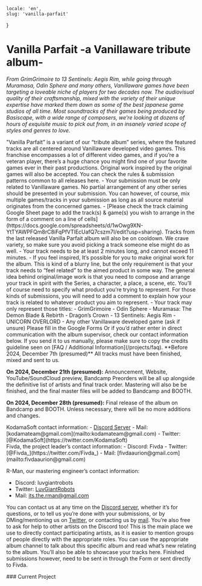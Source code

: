     locale: 'en',
    slug: 'vanilla-parfait'
}

# Vanilla Parfait -a Vanillaware tribute album-

*From GrimGrimoire to 13 Sentinels: Aegis Rim, while going through Muramasa, Odin Sphere and many others, Vanillaware games have been targeting a loveable niche of players for two decades now. The audiovisual quality of their craftsmanship, mixed with the variety of their unique expertise have marked them down as some of the best japanese game studios of all time.  Most soundtracks of their games being produced by Basiscape, with a wide range of composers, we’re looking at dozens of hours of exquisite music to pick out from, in an insanely varied scope of styles and genres to love.*

<WrappableParagraph title="Presentation">
"Vanilla Parfait” is a variant of our “tribute album” series, where the featured tracks are all centered around Vanillaware developed video games. This franchise encompasses a lot of different video games, and if you’re a veteran player, there’s a huge chance you might find one of your favorite games ever in their past productions. Original work inspired by the original games will also be accepted.
</WrappableParagraph>

<WrappableParagraph title="General KodamaSounds Specific Rules">
    <CtaButton link='/projects/faq' icon='book'>
        <span>You can check the rules & submission patterns common to all releases here.</span>
    </CtaButton>
</WrappableParagraph>

<WrappableParagraph title="Vanilla Parfait Specific Music Rules">
- Your submission must be only related to Vanillaware games. No partial arrangement of any other series should be presented in your submission. You can however, of course, mix multiple games/tracks in your submission as long as all source material originates from the concerned games.
- [Please check the track claiming Google Sheet page to add the track(s) & game(s) you wish to arrange in the form of a comment on a line of cells](https://docs.google.com/spreadsheets/d/1wOwg9XN-YtTYAWPFQm8rC8iFqPfVTlEcUafQ7cszm7I/edit?usp=sharing). Tracks from the last released Vanilla Parfait album will also be on cooldown. We crave variety, so make sure you avoid picking a track someone else might do as well. 
- Your track needs to be at least 2 minutes long, and cannot exceed 11 minutes.
- If you feel inspired, It’s possible for you to make original work for the album. This is kind of a blurry line, but the only requirement is that your track needs to “feel related” to the aimed product in some way. The general idea behind original/image work is that you need to compose and arrange your track in spirit with the Series, a character, a place, a scene, etc. You’ll of course need to specify what product you’re trying to represent. For those kinds of submissions, you will need to add a comment to explain how your track is related to whatever product you aim to represent.
- Your track may only represent those titles:
    - GrimGrimoire
    - Odin Sphere
    - Muramasa: The Demon Blade & Rebirth
    - Dragon’s Crown
    - 13 Sentinels: Aegis Rim
    - UNICORN OVERLORD
    - Any other Vanillaware developed game (ask if unsure)
</WrappableParagraph>

<WrappableParagraph title="Track Submission">
<CtaButton link='https://forms.gle/J6FHy6Bt8k7nN1Zt7' icon='envelope'>
    <span>Please fill in the Google Forms</span>
</CtaButton>
Or if you’d rather enter in direct communication with the album supervisor, check our contact information below. If you send it to us manually, please make sure to copy the credits guideline seen on [FAQ / Additional Information](/projects/faq).
</WrappableParagraph>

<WrappableParagraph title="Deadlines">
**Before 2024, December 7th (presumed)** All tracks must have been finished, mixed and sent to us.

**On 2024, December 21th (presumed):** Announcement, Website, YouTube/SoundCloud preview, Bandcamp Preorders will be all up alongside the definitive list of artists and final track order. Mastering will also be be finished, and the final master files will be added to Bandcamp and BOOTH.

**On 2024, December 28th (presumed):** Final release of the album on Bandcamp and BOOTH. Unless necessary, there will be no more additions and changes.
</WrappableParagraph>

<WrappableParagraph title="Contact (Questions / Submissions)">
KodamaSoft contact information:
- <a href="/discord">Discord Server</a> 
- Mail: [kodamateam@gmail.com](mailto:kodamateam@gmail.com)
- Twitter: [@KodamaSoft](https://twitter.com/KodamaSoft)

<br/>
Fivda, the project leader’s contact information:
- Discord: Fivda
- Twitter: [@Fivda_](https://twitter.com/Fivda_)
- Mail: [fivdaaurion@gmail.com](mailto:fivdaaurion@gmail.com)

R-Man, our mastering engineer’s contact information:
- Discord: luvgiantrobots
- Twitter: [LuvGiantRobots](https://twitter.com/LuvGiantRobots)
- Mail: [its.the.rman@gmail.com](mailto:its.the.rman@gmail.com)

You can contact us at any time on the <a href="/discord">Discord server</a>, whether it’s for questions, or to tell us you’re done with your submissions, or by DMing/mentioning us on [Twitter](https://twitter.com/KodamaSoft), or contacting us by [mail](mailto:kodamateam@gmail.com). You’re also free to ask for help to other artists on the Discord too! This is the main place we use to directly contact participating artists, as it is easier to mention groups of people directly with the appropriate roles. You can use the appropriate album channel to talk about this specific album and read what’s new relating to the album. You’ll also be able to showcase your tracks here. Finished submissions however, need to be sent in through the Form or sent directly to Fivda.
</WrappableParagraph>

<WrappableParagraph title="Releases Information">
### Current Project
<ProjectInformation slug="vanilla-parfait" />
</WrappableParagraph>